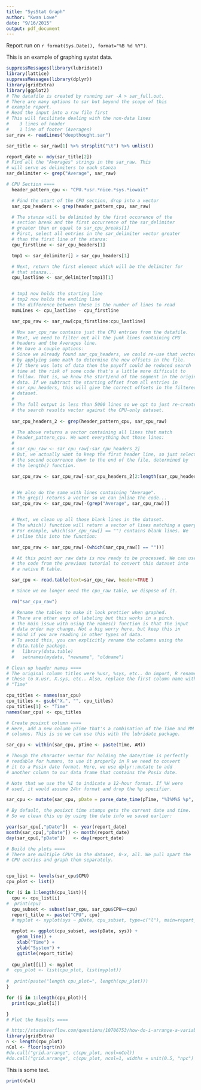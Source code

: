```yaml
---
title: "SysStat Graph"
author: "Kwan Lowe"
date: "9/16/2015"
output: pdf_document
---
```


Report run on `r format(Sys.Date(), format="%B %d %Y")`.

This is an example of graphing systat data.

```r
suppressMessages(library(lubridate))
library(lattice)
suppressMessages(library(dplyr))
library(gridExtra)
library(ggplot2)
# The datafile is created by running sar -A > sar_full.out.
# There are many options to sar but beyond the scope of this
# example report.
# Read the input into a raw file first
# This will facilitate dealing with the non-data lines
#    3 lines of header 
#    1 line of footer (Averages)
sar_raw <- readLines("deepthought.sar")

sar_title <- sar_raw[1] %>% strsplit("\t") %>% unlist()

report_date <- mdy(sar_title[2])
# Find all the "Averages" strings in the sar_raw. This
# will serve as delimiters to each stanza
sar_delimiter <- grep("Average", sar_raw)

# CPU Section ====
  header_pattern_cpu <- "CPU.*usr.*nice.*sys.*iowait"

  # Find the start of the CPU section, drop into a vector
  sar_cpu_headers <- grep(header_pattern_cpu, sar_raw)

  # The stanza will be delimited by the first occurence of the
  # section break and the first occurrence of the sar_delimiter
  # greater than or equal to sar_cpu_breaks[1]
  # First, select all entries in the sar_delimiter vector greater
  # than the first line of the stanza:
  cpu_firstline <- sar_cpu_headers[1]

  tmp1 <- sar_delimiter[] > sar_cpu_headers[1]

  # Next, return the first element which will be the delimiter for
  # that stanza...
  cpu_lastline <- sar_delimiter[tmp1][1]


  # tmp1 now holds the starting line
  # tmp2 now holds the endling line
  # The difference between these is the number of lines to read
  numLines <- cpu_lastline - cpu_firstline

  sar_cpu_raw <- sar_raw[cpu_firstline:cpu_lastline]

  # Now sar_cpu_raw contains just the CPU entries from the datafile.
  # Next, we need to filter out all the junk lines containing CPU
  # headers and the Averages line. 
  # We have a couple options: 
  # Since we already found sar_cpu_headers, we could re-use that vector
  # by applying some math to determine the new offsets in the file.
  # If there was lots of data then the payoff could be reduced search
  # time at the risk of some code that's a little more difficult to
  # follow. That is, we know the start/end of the segment in the original
  # data. If we subtract the starting offset from all entries in 
  # sar_cpu_headers, this will give the correct offsets in the filtered
  # dataset.
  #
  # The full output is less than 5000 lines so we opt to just re-create
  # the search results vector against the CPU-only dataset.
  
  sar_cpu_headers_2 <- grep(header_pattern_cpu, sar_cpu_raw)

  # The above returns a vector containing all lines that match 
  # header_pattern_cpu. We want everything but those lines:
  #
  # sar_cpu_raw <- sar_cpu_raw[-sar_cpu_headers_2]
  # But, we actually want to keep the first header line, so just select
  # the second occurrence down to the end of the file, determined by
  # the length() function.

  sar_cpu_raw <- sar_cpu_raw[-sar_cpu_headers_2[2:length(sar_cpu_headers_2)]]


  # We also do the same with lines containing "Average".
  # The grep() returns a vector so we can inline the code... 
  sar_cpu_raw <- sar_cpu_raw[-(grep("Average", sar_cpu_raw))]


  # Next, we clean up all those blank lines in the dataset.
  # The which() function will return a vector of lines matching a query.
  # For example, which(sar_cpu_raw[] == "") contains blank lines. We 
  # inline this into the function:

  sar_cpu_raw <- sar_cpu_raw[-(which(sar_cpu_raw[] == ""))]

  # At this point our raw data is now ready to be processed. We can use
  # the code from the previous tutorial to convert this dataset into
  # a native R table.

  sar_cpu <- read.table(text=sar_cpu_raw, header=TRUE )

  # Since we no longer need the cpu_raw table, we dispose of it.

  rm("sar_cpu_raw")

  # Rename the tables to make it look prettier when graphed.
  # There are other ways of labeling but this works in a pinch.
  # The main issue with using the names() function is that the input
  # data order may change. Not a big worry here, but keep this in
  # mind if you are reading in other types of data.
  # To avoid this, you can explicitly rename the columns using the 
  # data.table package.
  #   library(data.table)
  #   setnames(mydata, "newname", "oldname")

# Clean up header names ====
# The original column titles were %usr, %sys, etc.. On import, R renames
# these to X.usr, X.sys, etc.. Also, replace the first column name with
# "Time"

cpu_titles <- names(sar_cpu)
cpu_titles <- gsub("X.", "", cpu_titles)
cpu_titles[1] <- "Time"
names(sar_cpu) <- cpu_titles

# Create posixct column ====
# Here, add a new column pTime that's a combination of the Time and MM
# columns. This is so we can use this with the lubridate package.

sar_cpu <- within(sar_cpu, pTime <- paste(Time, AM))

# Though the character vector for holding the date/time is perfectly
# readable for humans, to use it properly in R we need to convert
# it to a Posix date format. Here, we use dplyr::mutate to add
# another column to our data frame that contains the Posix date.

# Note that we use the %I to indicate a 12-hour format. If %H were 
# used, it would assume 24hr format and drop the %p specifier.

sar_cpu <- mutate(sar_cpu, pDate = parse_date_time(pTime, "%I%M%S %p", tz="America/New_York"))

# By default, the posixct time stamps gets the current date and time.
# So we clean this up by using the date info we saved earlier:

year(sar_cpu[,"pDate"])  <- year(report_date)
month(sar_cpu[,"pDate"]) <- month(report_date)
day(sar_cpu[,"pDate"])   <- day(report_date)

# Build the plots ====
# There are multiple CPUs in the dataset, 0-x, all. We pull apart the 
# CPU entries and graph them separately.


cpu_list <- levels(sar_cpu$CPU)
cpu_plot <- list()

for (i in 1:length(cpu_list)){
  cpu <- cpu_list[i]
#  print(cpu)
  cpu_subset <- subset(sar_cpu, sar_cpu$CPU==cpu)
  report_title <- paste("CPU", cpu)
  # myplot <- xyplot(sys ~ pDate, cpu_subset, type=c("l"), main=report_title)

  myplot <- ggplot(cpu_subset, aes(pDate, sys)) +
    geom_line() + 
    xlab("Time") + 
    ylab("System") +
    ggtitle(report_title) 
    
  cpu_plot[[i]] <- myplot 
#  cpu_plot <- list(cpu_plot, list(myplot))
  
#  print(paste("length cpu_plot=", length(cpu_plot)))
}

for (i in 1:length(cpu_plot)){
  print(cpu_plot[i])

}
# Plot the Results ====

# http://stackoverflow.com/questions/10706753/how-do-i-arrange-a-variable-list-of-plots-using-grid-arrange
library(gridExtra)
n <- length(cpu_plot)
nCol <- floor(sqrt(n))
#do.call("grid.arrange", c(cpu_plot, ncol=nCol))
#do.call("grid.arrange", c(cpu_plot, ncol=1, widths = unit(0.5, "npc") , heights=unit(0.5, "npc")))
```


This is some text.

```r
print(nCol)
```
